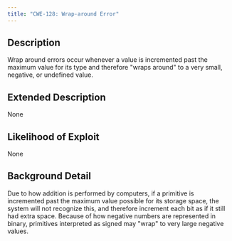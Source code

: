 ```yaml
---
title: "CWE-128: Wrap-around Error"
---
```


## Description
Wrap around errors occur whenever a value is incremented past the maximum value for its type and therefore "wraps around" to a very small, negative, or undefined value.

## Extended Description
None

## Likelihood of Exploit
None

## Background Detail
Due to how addition is performed by computers, if a primitive is incremented past the maximum value possible for its storage space, the system will not recognize this, and therefore increment each bit as if it still had extra space. Because of how negative numbers are represented in binary, primitives interpreted as signed may "wrap" to very large negative values.
        